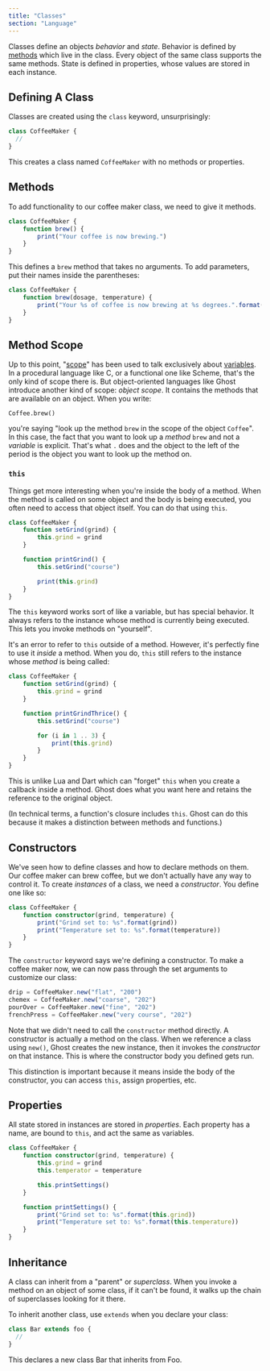 ```yaml
---
title: "Classes"
section: "Language"
---
```


Classes define an objects _behavior_ and _state_. Behavior is defined by [methods](/docs/1.0/method-calls) which live in the class. Every object of the same class supports the same methods. State is defined in properties, whose values are stored in each instance.

## Defining A Class

Classes are created using the `class` keyword, unsurprisingly:

```typescript
class CoffeeMaker {
  //
}
```

This creates a class named `CoffeeMaker` with no methods or properties.

## Methods

To add functionality to our coffee maker class, we need to give it methods.

```typescript
class CoffeeMaker {
    function brew() {
        print("Your coffee is now brewing.")
    }
}
```

This defines a `brew` method that takes no arguments. To add parameters, put their names inside the parentheses:

```typescript
class CoffeeMaker {
    function brew(dosage, temperature) {
        print("Your %s of coffee is now brewing at %s degrees.".format(dosage, temperature))
    }
}
```

## Method Scope

Up to this point, "[scope](/docs/1.0/variables#scope)" has been used to talk exclusively about [variables](/docs/1.0/variables). In a procedural language like C, or a functional one like Scheme, that's the only kind of scope there is. But object-oriented languages like Ghost introduce another kind of scope: _object scope_. It contains the methods that are available on an object. When you write:

```
Coffee.brew()
```

you're saying "look up the method `brew` in the scope of the object `Coffee`". In this case, the fact that you want to look up a _method_ `brew` and not a _variable_ is explicit. That's what `.` does and the object to the left of the period is the object you want to look up the method on.

### `this`

Things get more interesting when you're inside the body of a method. When the method is called on some object and the body is being executed, you often need to access that object itself. You can do that using `this`.

```typescript
class CoffeeMaker {
    function setGrind(grind) {
        this.grind = grind
    }

    function printGrind() {
        this.setGrind("course")

        print(this.grind)
    }
}
```

The `this` keyword works sort of like a variable, but has special behavior. It always refers to the instance whose method is currently being executed. This lets you invoke methods on "yourself".

It's an error to refer to `this` outside of a method. However, it's perfectly fine to use it _inside_ a method. When you do, `this` still refers to the instance whose _method_ is being called:

```typescript
class CoffeeMaker {
    function setGrind(grind) {
        this.grind = grind
    }

    function printGrindThrice() {
        this.setGrind("course")

        for (i in 1 .. 3) {
            print(this.grind)
        }
    }
}
```

This is unlike Lua and Dart which can "forget" `this` when you create a callback inside a method. Ghost does what you want here and retains the reference to the original object.

(In technical terms, a function's closure includes `this`. Ghost can do this because it makes a distinction between methods and functions.)

## Constructors

We've seen how to define classes and how to declare methods on them. Our coffee maker can brew coffee, but we don't actually have any way to control it. To create _instances_ of a class, we need a _constructor_. You define one like so:

```typescript
class CoffeeMaker {
    function constructor(grind, temperature) {
        print("Grind set to: %s".format(grind))
        print("Temperature set to: %s".format(temperature))
    }
}
```

The `constructor` keyword says we're defining a constructor. To make a coffee maker now, we can now pass through the set arguments to customize our class:

```typescript
drip = CoffeeMaker.new("flat", "200")
chemex = CoffeeMaker.new("coarse", "202")
pourOver = CoffeeMaker.new("fine", "202")
frenchPress = CoffeeMaker.new("very course", "202")
```

Note that we didn't need to call the `constructor` method directly. A constructor is actually a method on the class. When we reference a class using `new()`, Ghost creates the new instance, then it invokes the _constructor_ on that instance. This is where the constructor body you defined gets run.

This distinction is important because it means inside the body of the constructor, you can access `this`, assign properties, etc.

## Properties

All state stored in instances are stored in _properties_. Each property has a name, are bound to `this`, and act the same as variables.

```typescript
class CoffeeMaker {
    function constructor(grind, temperature) {
        this.grind = grind
        this.temperator = temperature

        this.printSettings()
    }

    function printSettings() {
        print("Grind set to: %s".format(this.grind))
        print("Temperature set to: %s".format(this.temperature))
    }
}
```

## Inheritance

A class can inherit from a "parent" or _superclass_. When you invoke a method on an object of some class, if it can't be found, it walks up the chain of superclasses looking for it there.

To inherit another class, use `extends` when you declare your class:

```typescript
class Bar extends foo {
  //
}
```

This declares a new class Bar that inherits from Foo.